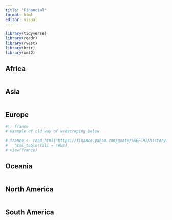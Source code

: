 ```yaml
---
title: "Financial"
format: html
editor: visual
---
```


```r

library(tidyverse)
library(readr)
library(rvest)
library(httr)
library(xml2)
```

## Africa

```r

```

## Asia

```r

```

## Europe

```r
#|: france
# example of old way of webscraping below

# france <- read_html("https://finance.yahoo.com/quote/%5EFCHI/history?period1=636249600&period2=1689033600&interval=1d&filter=history&frequency=1d&includeAdjustedClose=true") |> 
#   html_table(fill = TRUE)
# view(france)
```

## Oceania

```r

```

## North America

```r

```

## South America

```r

```
